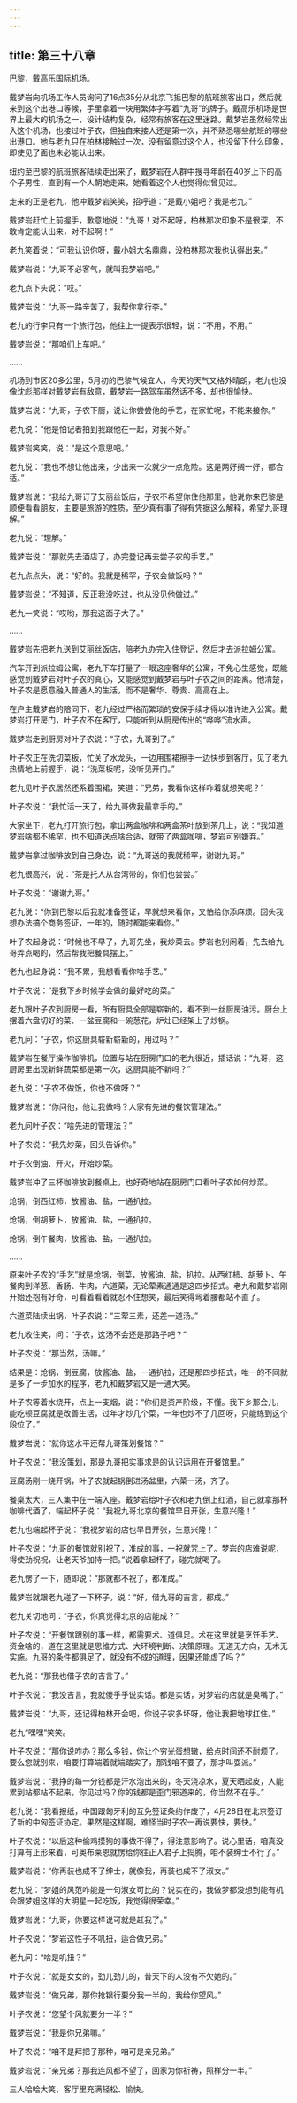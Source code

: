 ```yaml
---
---
---
```

title: 第三十八章
---




巴黎，戴高乐国际机场。

戴梦岩向机场工作人员询问了16点35分从北京飞抵巴黎的航班旅客出口，然后就来到这个出港口等候，手里拿着一块用繁体字写着“九哥”的牌子。戴高乐机场是世界上最大的机场之一，设计结构复杂，经常有旅客在这里迷路。戴梦岩虽然经常出入这个机场，也接过叶子农，但独自来接人还是第一次，并不熟悉哪些航班的哪些出港口。她与老九只在柏林接触过一次，没有留意过这个人，也没留下什么印象，即使见了面也未必能认出来。

纽约至巴黎的航班旅客陆续走出来了，戴梦岩在人群中搜寻年龄在40岁上下的高个子男性，直到有一个人朝她走来，她看着这个人也觉得似曾见过。

走来的正是老九，他冲戴梦岩笑笑，招呼道：“是戴小姐吧？我是老九。”

戴梦岩赶忙上前握手，歉意地说：“九哥！对不起呀，柏林那次印象不是很深，不敢肯定能认出来，对不起啊！”

老九笑着说：“可我认识你呀，戴小姐大名鼎鼎，没柏林那次我也认得出来。”

戴梦岩说：“九哥不必客气，就叫我梦岩吧。”

老九点下头说：“哎。”

戴梦岩说：“九哥一路辛苦了，我帮你拿行李。”

老九的行李只有一个旅行包，他往上一提表示很轻，说：“不用，不用。”

戴梦岩说：“那咱们上车吧。”

……

机场到市区20多公里，5月初的巴黎气候宜人，今天的天气又格外晴朗，老九也没像沈彪那样对戴梦岩有敌意，戴梦岩一路驾车虽然话不多，却也很愉快。

戴梦岩说：“九哥，子农下厨，说让你尝尝他的手艺，在家忙呢，不能来接你。”

老九说：“他是怕记者拍到我跟他在一起，对我不好。”

戴梦岩笑笑，说：“是这个意思吧。”

老九说：“我也不想让他出来，少出来一次就少一点危险。这是两好搁一好，都合适。”

戴梦岩说：“我给九哥订了艾丽丝饭店，子农不希望你住他那里，他说你来巴黎是顺便看看朋友，主要是旅游的性质，至少真有事了得有凭据这么解释，希望九哥理解。”

老九说：“理解。”

戴梦岩说：“那就先去酒店了，办完登记再去尝子农的手艺。”

老九点点头，说：“好的。我就是稀罕，子农会做饭吗？”

戴梦岩说：“不知道，反正我没吃过，也从没见他做过。”

老九一笑说：“哎哟，那我这面子大了。”

……

戴梦岩先把老九送到艾丽丝饭店，陪老九办完入住登记，然后才去派拉姆公寓。

汽车开到派拉姆公寓，老九下车打量了一眼这座奢华的公寓，不免心生感觉，既能感觉到戴梦岩对叶子农的真心，又能感觉到戴梦岩与叶子农之间的距离。他清楚，叶子农是愿意融入普通人的生活，而不是奢华、尊贵、高高在上。

在户主戴梦岩的陪同下，老九经过严格而繁琐的安保手续才得以准许进入公寓。戴梦岩打开房门，叶子农不在客厅，只能听到从厨房传出的“哗哗”流水声。

戴梦岩走到厨房对叶子农说：“子农，九哥到了。”

叶子农正在洗切菜板，忙关了水龙头，一边用围裙擦手一边快步到客厅，见了老九热情地上前握手，说：“洗菜板呢，没听见开门。”

老九见叶子农居然还系着围裙，笑道：“兄弟，我看你这样咋着就想笑呢？”

叶子农说：“我忙活一天了，给九哥做我最拿手的。”

大家坐下，老九打开旅行包，拿出两盒咖啡和两盒茶叶放到茶几上，说：“我知道梦岩啥都不稀罕，也不知道送点啥合适，就带了两盒咖啡，梦岩可别嫌弃。”

戴梦岩拿过咖啡放到自己身边，说：“九哥送的我就稀罕，谢谢九哥。”

老九很高兴，说：“茶是托人从台湾带的，你们也尝尝。”

叶子农说：“谢谢九哥。”

老九说：“你到巴黎以后我就准备签证，早就想来看你，又怕给你添麻烦。回头我想办法搞个商务签证，一年的，随时都能来看你。”

叶子农起身说：“时候也不早了，九哥先坐，我炒菜去。梦岩也别闲着，先去给九哥弄点喝的，然后帮我把餐具摆上。”

老九也起身说：“我不累，我想看看你啥手艺。”

叶子农说：“是我下乡时候学会做的最好吃的菜。”

老九跟叶子农到厨房一看，所有厨具全部是崭新的，看不到一丝厨房油污。厨台上摆着六盘切好的菜、一盆豆腐和一碗葱花，炉灶已经架上了炒锅。

老九问：“子农，你这厨具崭新崭新的，用过吗？”

戴梦岩在餐厅操作咖啡机，位置与站在厨房门口的老九很近，插话说：“九哥，这厨房里出现新鲜蔬菜都是第一次，这厨具能不新吗？”

老九说：“子农不做饭，你也不做呀？”

戴梦岩说：“你问他，他让我做吗？人家有先进的餐饮管理法。”

老九问叶子农：“啥先进的管理法？”

叶子农说：“我先炒菜，回头告诉你。”

叶子农倒油、开火，开始炒菜。

戴梦岩冲了三杯咖啡放到餐桌上，也好奇地站在厨房门口看叶子农如何炒菜。

炝锅，倒西红柿，放酱油、盐，一通扒拉。

炝锅，倒胡萝卜，放酱油、盐，一通扒拉。

炝锅，倒午餐肉，放酱油、盐，一通扒拉。

……

原来叶子农的“手艺”就是炝锅，倒菜，放酱油、盐，扒拉。从西红柿、胡萝卜、午餐肉到洋葱、香肠、牛肉，六道菜，无论荤素通通是这四步招式。老九和戴梦岩刚开始还抱有好奇，可看着看着就忍不住想笑，最后笑得弯着腰都站不直了。

六道菜陆续出锅，叶子农说：“三荤三素，还差一道汤。”

老九收住笑，问：“子农，这汤不会还是那路子吧？”

叶子农说：“那当然，汤嘛。”

结果是：炝锅，倒豆腐，放酱油、盐，一通扒拉，还是那四步招式，唯一的不同就是多了一步加水的程序，老九和戴梦岩又是一通大笑。

叶子农等着水烧开，点上一支烟，说：“你们是资产阶级，不懂。我下乡那会儿，能吃顿豆腐就是改善生活，过年才炒几个菜，一年也炒不了几回呀，只能练到这个段位了。”

戴梦岩说：“就你这水平还帮九哥策划餐馆？”

叶子农说：“我没策划，那是九哥把实事求是的认识运用在开餐馆里。”

豆腐汤刚一烧开锅，叶子农就起锅倒进汤盆里，六菜一汤，齐了。

餐桌太大，三人集中在一端入座。戴梦岩给叶子农和老九倒上红酒，自己就拿那杯咖啡代酒了，端起杯子说：“我祝九哥北京的餐馆早日开张，生意兴隆！”

老九也端起杯子说：“我祝梦岩的店也早日开张，生意兴隆！”

叶子农说：“九哥的餐馆就别祝了，准成的事，一祝就咒上了。梦岩的店难说呢，得使劲祝祝，让老天爷加持一把。”说着拿起杯子，碰完就喝了。

老九愣了一下，随即说：“那就都不祝了，都准成。”

戴梦岩就跟老九碰了一下杯子，说：“好，借九哥的吉言，都成。”

老九关切地问：“子农，你真觉得北京的店能成？”

叶子农说：“开餐馆跟别的事一样，都需要术、道俱足。术在这里就是烹饪手艺、资金啥的，道在这里就是思维方式、大环境判断、决策原理。无道无方向，无术无实施。九哥的条件都俱足了，就没有不成的道理，因果还能虚了吗？”

老九说：“那我也借子农的吉言了。”

叶子农说：“我没吉言，我就傻乎乎说实话。都是实话，对梦岩的店就是臭嘴了。”

戴梦岩说：“九哥，还记得柏林开会吧，你说子农多坏呀，他让我把地球扛住。”

老九“嘿嘿”笑笑。

叶子农说：“那你说咋办？那么多钱，你让个穷光蛋想辙，给点时间还不耐烦了。要么您就别来，咱要打算端着就端踏实了，那钱咱不要了，那才叫耍派。”

戴梦岩说：“我挣的每一分钱都是汗水泡出来的，冬天浇凉水，夏天晒起皮，人能累到站都站不起来，你见过吗？你的钱都是歪门邪道来的，你当然不在乎。”

老九说：“我看报纸，中国跟匈牙利的互免签证条约作废了，4月28日在北京签订了新的中匈签证协定。果然是这样啊，难怪当时子农一再说要快，要快。”

叶子农说：“以后这种偷鸡摸狗的事做不得了，得注意影响了。说心里话，咱真没打算有正形来着，可奥布莱恩就愣给你往正人君子上捣腾，咱不装绅士不行了。”

戴梦岩说：“你再装也成不了绅士，就像我，再装也成不了淑女。”

老九说：“梦姐的风范咋能是一句淑女可比的？说实在的，我做梦都没想到能有机会跟梦姐这样的大明星一起吃饭，我觉得很荣幸。”

戴梦岩说：“九哥，你要这样说可就是赶我了。”

叶子农说：“梦岩这性子不叽扭，适合做兄弟。”

老九问：“啥是叽扭？”

叶子农说：“就是女女的，劲儿劲儿的，普天下的人没有不欠她的。”

戴梦岩说：“做兄弟，那你抢银行要分我一半的，我给你望风。”

叶子农说：“您望个风就要分一半？”

戴梦岩说：“我是你兄弟嘛。”

叶子农说：“咱不是拜把子那种，咱可是亲兄弟。”

戴梦岩说：“亲兄弟？那我连风都不望了，回家为你祈祷，照样分一半。”

三人哈哈大笑，客厅里充满轻松、愉快。